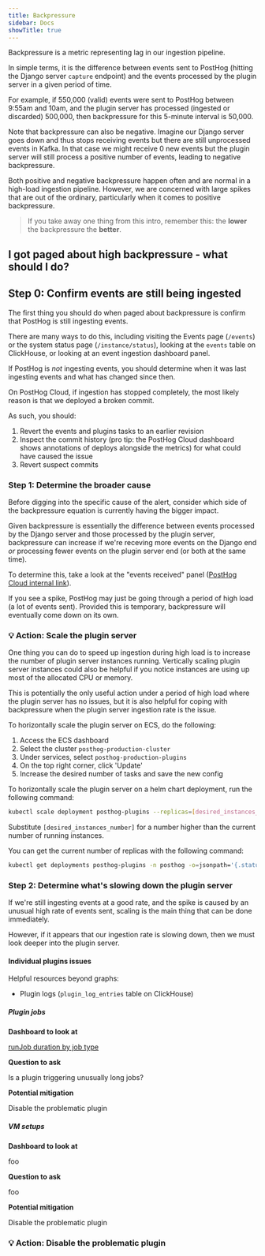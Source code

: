 ```yaml
---
title: Backpressure
sidebar: Docs
showTitle: true
---
```


Backpressure is a metric representing lag in our ingestion pipeline. 

In simple terms, it is the difference between events sent to PostHog (hitting the Django server `capture` endpoint) and the events processed by the plugin server in a given period of time.

For example, if 550,000 (valid) events were sent to PostHog between 9:55am and 10am, and the plugin server has processed (ingested or discarded) 500,000, then backpressure for this 5-minute interval is 50,000.

Note that backpressure can also be negative. Imagine our Django server goes down and thus stops receiving events but there are still unprocessed events in Kafka. In that case we might receive 0 new events but the plugin server will still process a positive number of events, leading to negative backpressure.

Both positive and negative backpressure happen often and are normal in a high-load ingestion pipeline. However, we are concerned with large spikes that are out of the ordinary, particularly when it comes to positive backpressure.

> If you take away one thing from this intro, remember this: the **lower** the backpressure the **better**. 

## I got paged about high backpressure - what should I do?

## Step 0: Confirm events are still being ingested

<!-- WIP - this section should actually link to a separate runbook on ingestion having stopped -->

The first thing you should do when paged about backpressure is confirm that PostHog is still ingesting events.

There are many ways to do this, including visiting the Events page (`/events`) or the system status page (`/instance/status`), looking at the `events` table on ClickHouse, or looking at an event ingestion dashboard panel.

If PostHog is _not_ ingesting events, you should determine when it was last ingesting events and what has changed since then.

<HiddenSection headingType='h4' title='PostHog Cloud'>

On PostHog Cloud, if ingestion has stopped completely, the most likely reason is that we deployed a broken commit.

As such, you should:

1. Revert the events and plugins tasks to an earlier revision
2. Inspect the commit history (pro tip: the PostHog Cloud dashboard shows annotations of deploys alongside the metrics) for what could have caused the issue
3. Revert suspect commits

</HiddenSection>

### Step 1: Determine the broader cause

Before digging into the specific cause of the alert, consider which side of the backpressure equation is currently having the bigger impact.

Given backpressure is essentially the difference between events processed by the Django server and those processed by the plugin server, backpressure can increase if we're receving more events on the Django end _or_ processing fewer events on the plugin server end (or both at the same time).

To determine this, take a look at the "events received" panel ([PostHog Cloud internal link](https://metrics.posthog.com/d/iffHpmSMz/posthog-cloud?orgId=1&viewPanel=10)).

If you see a spike, PostHog may just be going through a period of high load (a lot of events sent). Provided this is temporary, backpressure will eventually come down on its own. 

### 💡 Action: Scale the plugin server

One thing you can do to speed up ingestion during high load is to increase the number of plugin server instances running. Vertically scaling plugin server instances could also be helpful if you notice instances are using up most of the allocated CPU or memory.

This is potentially the only useful action under a period of high load where the plugin server has no issues, but it is also helpful for coping with backpressure when the plugin server ingestion rate is the issue.


<HiddenSection headingType='h4' title='ECS instructions'>

To horizontally scale the plugin server on ECS, do the following:

1. Access the ECS dashboard
1. Select the cluster `posthog-production-cluster`
1. Under services, select `posthog-production-plugins`
1. On the top right corner, click 'Update'
1. Increase the desired number of tasks and save the new config

</HiddenSection>

<HiddenSection headingType='h4' title='Helm chart instructions'>

To horizontally scale the plugin server on a helm chart deployment, run the following command:

```sh
kubectl scale deployment posthog-plugins --replicas=[desired_instances_number] -n posthog 
```

Substitute `[desired_instances_number]` for a number higher than the current number of running instances.

You can get the current number of replicas with the following command:

```sh
kubectl get deployments posthog-plugins -n posthog -o=jsonpath='{.status.replicas}'
```

</HiddenSection>

### Step 2: Determine what's slowing down the plugin server

If we're still ingesting events at a good rate, and the spike is caused by an unusual high rate of events sent, scaling is the main thing that can be done immediately.

However, if it appears that our ingestion rate is slowing down, then we must look deeper into the plugin server.

#### Individual plugins issues

Helpful resources beyond graphs: 

- Plugin logs (`plugin_log_entries` table on ClickHouse)

##### Plugin jobs

**Dashboard to look at** 

[runJob duration by job type](https://metrics.posthog.com/d/aeApFf-7z/piscina?orgId=1&viewPanel=7)

**Question to ask** 

Is a plugin triggering unusually long jobs?

**Potential mitigation** 

Disable the problematic plugin

##### VM setups

**Dashboard to look at** 

foo

**Question to ask** 

foo

**Potential mitigation** 

Disable the problematic plugin

### 💡 Action: Disable the problematic plugin





